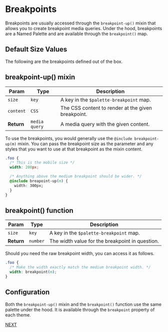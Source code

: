 
<Meta title="Measurements/Breakpoint Palette" />

# Breakpoints

Breakpoints are usually accessed through the `breakpoint-up()` mixin that allows
you to create breakpoint media queries. Under the hood, breakpoints
are a Named Palette and are available through the `breakpoint()` map.

## Default Size Values

The following are the breakpoints defined out of the box.

<Story name="Breakpoint Palette">
  <Breakpoints />
</Story>

## breakpoint-up() mixin

| Param | Type | Description |
| --- | --- | --- |
| `size` | `key` | A key in the `$palette-breakpoint` map. |
| `content` | `CSS` | The CSS content to render at the given breakpoint. |
| __Return__ | `media query` | A media query with the given content. |

To use the breakpoints, you would generally use the `@include breakpoint-up(m)` mixin.
You can pass the breakpoint size as the parameter and any styles that you want
to use at that breakpoint as the mixin content.

```css
.foo {
  /* This is the mobile size */
  width: 200px;

  /* Anything above the medium breakpoint should be wider. */
  @include breapoint-up(m) {
    width: 300px;
  }
}
```

## breakpoint() function

| Param | Type | Description |
| --- | --- | --- |
| `size` | `key` | A key in the `$palette-breakpoint` map. |
| __Return__ | `number` | The width value for the breakpoint in question. |

Should you need the raw breakpoint width, you can access it as follows.

```css
.foo {
  /* Make the width exactly match the medium breakpoint width. */
  width: breakpoint(m);
}
```

## Configuration

Both the `breakpoint-up()` mixin and the `breakpoint()` function use
the same palette under the hood. It is available through the
`breakpoint` property of each theme.

[NEXT](/?path=/docs/measurements-radius-palette--radius-palette)
